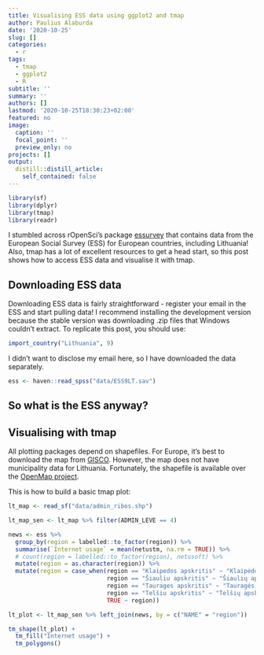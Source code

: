 ```yaml
---
title: Visualising ESS data using ggplot2 and tmap
author: Paulius Alaburda
date: '2020-10-25'
slug: []
categories:
  - r
tags:
  - tmap
  - ggplot2
  - R
subtitle: ''
summary: ''
authors: []
lastmod: '2020-10-25T18:30:23+02:00'
featured: no
image:
  caption: ''
  focal_point: ''
  preview_only: no
projects: []
output:
  distill::distill_article:
    self_contained: false
---
```


```r

library(sf)
library(dplyr)
library(tmap)
library(readr)

```


I stumbled across rOpenSci's package [essurvey](https://github.com/ropensci/essurvey) that contains data from the European Social Survey (ESS) for European countries, including Lithuania! Also, tmap has a lot of excellent resources to get a head start, so this post shows how to access ESS data and visualise it with tmap. 

## Downloading ESS data

Downloading ESS data is fairly straightforward - register your email in the ESS and start pulling data! I recommend installing the development version because the stable version was downloading .zip files that Windows couldn't extract. To replicate this post, you should use:

```r

import_country("Lithuania", 9)

```

I didn't want to disclose my email here, so I have downloaded the data separately.

```r

ess <- haven::read_spss("data/ESS9LT.sav")

```


## So what is the ESS anyway?




## Visualising with tmap

All plotting packages depend on shapefiles. For Europe, it's best to download the map from [GISCO](https://ec.europa.eu/eurostat/web/gisco/geodata/reference-data/administrative-units-statistical-units/countries). However, the map does not have municipality data for Lithuania. Fortunately, the shapefile is available over the [OpenMap project](https://shapes.openmap.lt/).  

This is how to build a basic tmap plot:

```r

lt_map <- read_sf("data/admin_ribos.shp")

lt_map_sen <- lt_map %>% filter(ADMIN_LEVE == 4)

news <- ess %>% 
  group_by(region = labelled::to_factor(region)) %>% 
  summarise(`Internet usage` = mean(netustm, na.rm = TRUE)) %>% 
  # count(region = labelled::to_factor(region), netusoft) %>%
  mutate(region = as.character(region)) %>% 
  mutate(region = case_when(region == "Klaipedos apskritis" ~ "Klaipėdos apskritis",
                            region == "Šiauliu apskritis" ~ "Šiaulių apskritis",
                            region == "Taurages apskritis" ~ "Tauragės apskritis",
                            region == "Telšiu apskritis" ~ "Telšių apskritis",
                            TRUE ~ region))

lt_plot <- lt_map_sen %>% left_join(news, by = c("NAME" = "region"))

tm_shape(lt_plot) +
  tm_fill("Internet usage") +
  tm_polygons()

```







